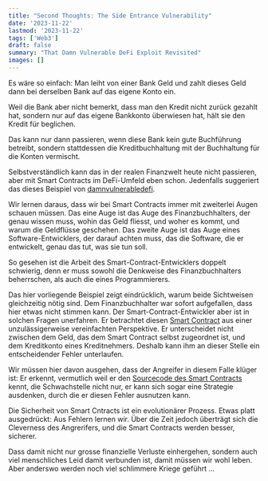 ```yaml
---
title: "Second Thoughts: The Side Entrance Vulnerability"
date: '2023-11-22'
lastmod: '2023-11-22'
tags: ['Web3']
draft: false
summary: "That Damn Vulnerable DeFi Exploit Revisited"
images: []
---
```


Es wäre so einfach: Man leiht von einer Bank Geld und zahlt dieses Geld
dann bei derselben Bank auf das eigene Konto ein.

Weil die Bank aber nicht bemerkt, dass man den Kredit nicht zurück gezahlt hat,
sondern nur auf das eigene Bankkonto überwiesen hat, hält sie den Kredit für
beglichen.

Das kann nur dann passieren, wenn diese Bank kein gute Buchführung betreibt,
sondern stattdessen die Kreditbuchhaltung mit der Buchhaltung für die Konten vermischt.

Selbstverständlich kann das in der realen Finanzwelt heute nicht passieren,
aber mit Smart Contracts im DeFi-Umfeld eben schon.
Jedenfalls  suggeriert das dieses Beispiel von
[damnvulnerabledefi](https://www.damnvulnerabledefi.xyz/challenges/side-entrance/).

Wir lernen daraus, dass wir bei Smart Contracts immer mit zweiterlei Augen
schauen müssen. Das eine Auge ist das Auge des Finanzbuchhalters, der
genau wissen muss, wohin das Geld fliesst, und woher es kommt, und warum
die Geldflüsse geschehen. Das zweite Auge ist das Auge eines Software-Entwicklers,
der darauf achten muss, das die Software, die er entwickelt, genau das tut,
was sie tun soll.

So gesehen ist die Arbeit des Smart-Contract-Entwicklers doppelt schwierig,
denn er muss sowohl die Denkweise des Finanzbuchhalters beherrschen, als auch die
eines Programmierers.

Das hier vorliegende Beispiel zeigt eindrücklich, warum beide Sichtweisen
gleichzeitig nötig sind. Dem Finanzbuchhalter war sofort aufgefallen,
dass hier etwas nicht stimmen kann. Der Smart-Contract-Entwickler aber
ist in solchen Fragen unerfahren. Er betrachtet diesen
[Smart Contract](https://github.com/tinchoabbate/damn-vulnerable-defi/blob/v3.0.0/contracts/side-entrance/SideEntranceLenderPool.sol)
aus einer unzulässigerweise vereinfachten  Perspektive. Er unterscheidet nicht
zwischen dem Geld, das dem Smart Contract selbst zugeordnet ist, und dem
Kreditkonto eines Kreditnehmers. Deshalb kann ihm an dieser Stelle  ein
entscheidender Fehler unterlaufen.

Wir müssen hier davon ausgehen, dass der Angreifer in diesem Falle klüger ist: Er erkennt,
vermutlich weil er den
[Sourcecode des Smart Contracts](https://github.com/tinchoabbate/damn-vulnerable-defi/blob/v3.0.0/contracts/side-entrance/SideEntranceLenderPool.sol)
kennt, die Schwachstelle nicht nur, er kann sich sogar eine Strategie ausdenken,
durch die er diesen Fehler ausnutzen kann.

Die Sicherheit von Smart Cntracts ist ein evolutionärer Prozess. Etwas platt ausgedrückt:
Aus Fehlern lernen wir. Über die Zeit jedoch überträgt sich die Cleverness des Angrerifers,
und die Smart Contracts werden besser, sicherer.

Dass damit nicht nur grosse finanzielle Verluste einhergehen, sondern auch viel menschliches
Leid damit verbunden ist, damit müssen wir wohl leben. Aber anderswo werden noch viel schlimmere
Kriege geführt ...
